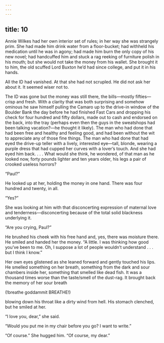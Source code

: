 ```yaml
---
---
---
```

title: 10
---




Annie Wilkes had her own interior set of rules; in her way she was strangely prim. She had made him drink water from a floor-bucket; had withheld his medication until he was in agony; had made him burn the only copy of his new novel; had handcuffed him and stuck a rag reeking of furniture polish in his mouth; but she would not take the money from his wallet. She brought it to him, the old scuffed Lord Buxton he’d had since college, and put it in his hands.

All the ID had vanished. At that she had not scrupled. He did not ask her about it. It seemed wiser not to.

The ID was gone but the money was still there, the bills—mostly fifties—crisp and fresh. With a clarity that was both surprising and somehow ominous he saw himself pulling the Camaro up to the drive-in window of the Boulder Bank the day before he had finished Fast Cars and dropping his check for four hundred and fifty dollars, made out to cash and endorsed on the back, into the tray (perhaps even then the guys in the sweatshops had been talking vacation?—he thought it likely). The man who had done that had been free and healthy and feeling good, and had been without the wit to appreciate any of those fine things. The man who had done that had eyed the drive-up teller with a lively, interested eye—tall, blonde, wearing a purple dress that had cupped her curves with a lover’s touch. And she had eyed him back. . . . What would she think, he wondered, of that man as he looked now, forty pounds lighter and ten years older, his legs a pair of crooked useless horrors?

“Paul?”

He looked up at her, holding the money in one hand. There was four hundred and twenty, in all.

“Yes?”

She was looking at him with that disconcerting expression of maternal love and tenderness—disconcerting because of the total solid blackness underlying it.

“Are you crying, Paul?”

He brushed his cheek with his free hand and, yes, there was moisture there. He smiled and handed her the money. “A little. I was thinking how good you’ve been to me. Oh, I suppose a lot of people wouldn’t understand . . . but I think I know.”

Her own eyes glistened as she leaned forward and gently touched his lips. He smelled something on her breath, something from the dark and sour chambers inside her, something that smelled like dead fish. It was a thousand times worse than the taste/smell of the dust-rag. It brought back the memory of her sour breath

(!breathe goddammit BREATHE!)

blowing down his throat like a dirty wind from hell. His stomach clenched, but he smiled at her.

“I love you, dear,” she said.

“Would you put me in my chair before you go? I want to write.”

“Of course.” She hugged him. “Of course, my dear.”